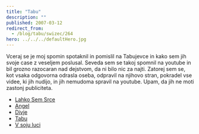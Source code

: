 ```yaml
---
title: "Tabu"
description: ""
published: 2007-03-12
redirect_from:
  - /blog/tabu/swizec/264
hero: ../../../defaultHero.jpg
---
```


Vceraj se je moj spomin spotaknil in pomislil na Tabujevce in kako sem jih svoje case z veseljem poslusal. Seveda sem se takoj spomnil na youtube in bil grozno razocaran nad dejstvom, da ni bilo nic za najti. Zatorej sem se, kot vsaka odgovorna odrasla oseba, odpravil na njihovo stran, pokradel vse videe, ki jih nudijo, in jih nemudoma spravil na youtube. Upam, da jih ne moti zastonj publiciteta.

- [Lahko Sem Srce](http://youtube.com/watch?v=t6gwncRfmhE)
- [Angel](http://youtube.com/watch?v=1YZ97JIW49Y)
- [Divje](http://youtube.com/watch?v=c2PbpxD6Z2o)
- [Tabu](http://youtube.com/watch?v=wRQzf_hvqR8)
- [V soju luci](http://youtube.com/watch?v=c0t1qG19azQ)
